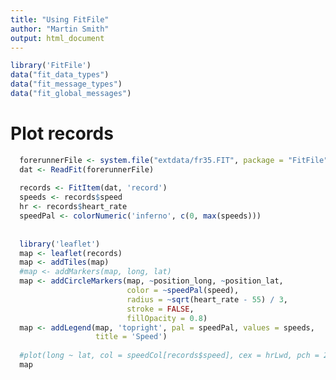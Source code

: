 ```yaml
---
title: "Using FitFile"
author: "Martin Smith"
output: html_document
---
```

  
```r
library('FitFile')
data("fit_data_types")
data("fit_message_types")
data("fit_global_messages")
```

# Plot records
```r
  forerunnerFile <- system.file("extdata/fr35.FIT", package = "FitFile")
  dat <- ReadFit(forerunnerFile)
  
  records <- FitItem(dat, 'record')
  speeds <- records$speed
  hr <- records$heart_rate
  speedPal <- colorNumeric('inferno', c(0, max(speeds)))
  
  
  library('leaflet')
  map <- leaflet(records)
  map <- addTiles(map)
  #map <- addMarkers(map, long, lat)
  map <- addCircleMarkers(map, ~position_long, ~position_lat, 
                          color = ~speedPal(speed),
                          radius = ~sqrt(heart_rate - 55) / 3,
                          stroke = FALSE,
                          fillOpacity = 0.8)
  map <- addLegend(map, 'topright', pal = speedPal, values = speeds,
                   title = 'Speed')
  
  #plot(long ~ lat, col = speedCol[records$speed], cex = hrLwd, pch = 20L)
  map
  
```


